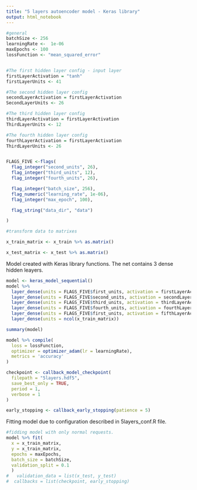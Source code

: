 ```yaml
---
title: "5 layers autoencoder model - Keras library"
output: html_notebook
---
```


```r

#general
batchSize <- 256
learningRate <-  1e-06
maxEpochs <- 100
lossFunction <- "mean_squared_error"


#The first hidden layer config - input layer
firstLayerActivation = "tanh"
firstLayerUnits <- 41

#The second hidden layer config
secondLayerActivation = firstLayerActivation
SecondLayerUnits <- 26

#The third hidden layer config
thirdLayerActivation = firstLayerActivation
ThirdLayerUnits <- 12

#The fourth hidden layer config
fourthLayerActivation = firstLayerActivation
ThirdLayerUnits <- 26


FLAGS_FIVE <-flags(
  flag_integer("second_units", 26),
  flag_integer("third_units", 12),
  flag_integer("fourth_units", 26),

  flag_integer("batch_size", 256),
  flag_numeric("learning_rate", 1e-06),
  flag_integer("max_epoch", 100),

  flag_string("data_dir", "data")

)
```

```r
#transform data to matrixes

x_train_matrix <- x_train %>% as.matrix()

x_test_matrix <- x_test %>% as.matrix()
```


Model created with Keras library functions. The net contains 3 dense hidden leayers.
```r
model <- keras_model_sequential()
model %>%
  layer_dense(units = FLAGS_FIVE$first_units, activation = firstLayerActivation, input_shape = ncol(x_train_matrix)) %>%
  layer_dense(units = FLAGS_FIVE$second_units, activation = secondLayerActivation) %>%
  layer_dense(units = FLAGS_FIVE$third_units, activation = thirdLayerActivation) %>%
  layer_dense(units = FLAGS_FIVE$fourth_units, activation = fourthLayerActivation) %>%
  layer_dense(units = FLAGS_FIVE$first_units, activation = fifthLayerActivation) %>%
  layer_dense(units = ncol(x_train_matrix))

summary(model)

model %>% compile(
  loss = lossFunction,
  optimizer = optimizer_adam(lr = learningRate),
  metrics = 'accuracy'
)

checkpoint <- callback_model_checkpoint(
  filepath = "5layers.hdf5", 
  save_best_only = TRUE, 
  period = 1,
  verbose = 1
)

early_stopping <- callback_early_stopping(patience = 5)
```
Fitting model due to configuration described in 5layers_conf.R file.
```r
#fidding model with only normal requests.
model %>% fit(
  x = x_train_matrix,
  y = x_train_matrix, 
  epochs = maxEpochs, 
  batch_size = batchSize,
  validation_split = 0.1
  )
#   validation_data = list(x_test, y_test)
#  callbacks = list(checkpoint, early_stopping)
```




